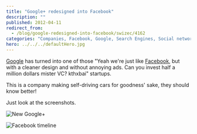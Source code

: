 ```yaml
---
title: "Google+ redesigned into Facebook"
description: ""
published: 2012-04-11
redirect_from:
  - /blog/google-redesigned-into-facebook/swizec/4162
categories: "Companies, Facebook, Google, Search Engines, Social network, Uncategorized"
hero: ../../../defaultHero.jpg
---
```


[Google](http://google.com) has turned into one of those "Yeah we're just like [Facebook](http://facebook.com), but with a cleaner design and without annoying ads. Can you invest half a million dollars mister VC? kthxbai" startups.

This is a company making self-driving cars for goodness' sake, they should know better!

Just look at the screenshots.

![New Google+](https://swizec.com/wp-content/uploads/2012/04/Screen-Shot-2012-04-11-at-11.28.06-PM.png)

![Facebook timeline](https://swizec.com/wp-content/uploads/2012/04/Screen-Shot-2012-04-11-at-11.27.47-PM.png)
